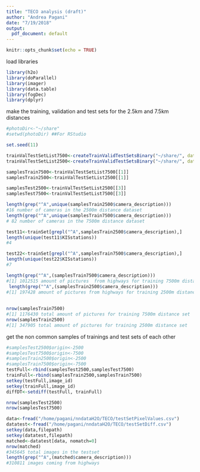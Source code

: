 ```yaml
---
title: "TECO analysis (draft)"
author: "Andrea Pagani"
date: "7/19/2018"
output:
  pdf_document: default
---
```


```r
knitr::opts_chunk$set(echo = TRUE)
```

load libraries

```r
library(h2o)
library(doParallel)
library(imager)
library(data.table)
library(fogDec)
library(dplyr)

```

make the training, validation and test sets for the 2.5km and 7.5km distances

```r
#photoDir<-"~/share"
#setwd(photoDir) ##For RStudio

set.seed(11)

trainValTestSetList7500<-createTrainValidTestSetsBinary("~/share/", dateMax= "\'2018-05-14 00:00:00\'", dbConfigDir = "~/development/fogDec/",maxDist=7500)
trainValTestSetList2500<-createTrainValidTestSetsBinary("~/share/", dateMax= "\'2018-05-14 00:00:00\'", dbConfigDir = "~/development/fogDec/",maxDist=2500)

samplesTrain7500<-trainValTestSetList7500[[1]]
samplesTrain2500<-trainValTestSetList2500[[1]]

samplesTest2500<-trainValTestSetList2500[[3]]
samplesTest7500<-trainValTestSetList7500[[3]]

```



```r
length(grep("^A",unique(samplesTrain2500$camera_description)))
#16 number of cameras in the 2500m distance dataset
length(grep("^A",unique(samplesTrain7500$camera_description)))
# 82 number of cameras in the 7500m distance dataset
```

```r
test11<-trainSet[grepl("^A",samplesTrain2500$camera_description),]
length(unique(test11$KISstations))
#4

test22<-trainSet[grepl("^A",samplesTrain7500$camera_description),]
length(unique(test22$KISstations))
#7

```


```r

length(grep("^A",(samplesTrain7500$camera_description)))
#[1] 1012515 amount of pictures  from highways for training 7500m distance set
 length(grep("^A",(samplesTrain2500$camera_description)))
#[1] 197428 amount of pictures from highways for training 2500m distance set
 
 
nrow(samplesTrain7500)
#[1] 1176430 total amount of pictures for training 7500m distance set
nrow(samplesTrain2500)
#[1] 347905 total amount of pictures for training 2500m distance set


```



get the non common samples of trainings and test sets of each other
```r
#samplesTest2500$origin<-2500
#samplesTest7500$origin<-7500
#samplesTrain2500$origin<-2500
#samplesTrain7500$origin<-7500
testFull<-rbind(samplesTest2500,samplesTest7500)
trainFull<-rbind(samplesTrain2500,samplesTrain7500)
setkey(testFull,image_id)
setkey(trainFull,image_id)
diffDT<-setdiff(testFull, trainFull)

nrow(samplesTest2500)
nrow(samplesTest7500)


```


```r
data<-fread("/home/pagani/nndataH2O/TECO/testSetPixelValues.csv")
datatest<-fread("/home/pagani/nndataH2O/TECO/testSetDiff.csv")
setkey(data,filepath)
setkey(datatest,filepath)
matched<-datatest[data, nomatch=0]
nrow(matched)
#345645 total images in the testset
length(grep("^A",(matched$camera_description)))
#310811 images coming from highways

```




